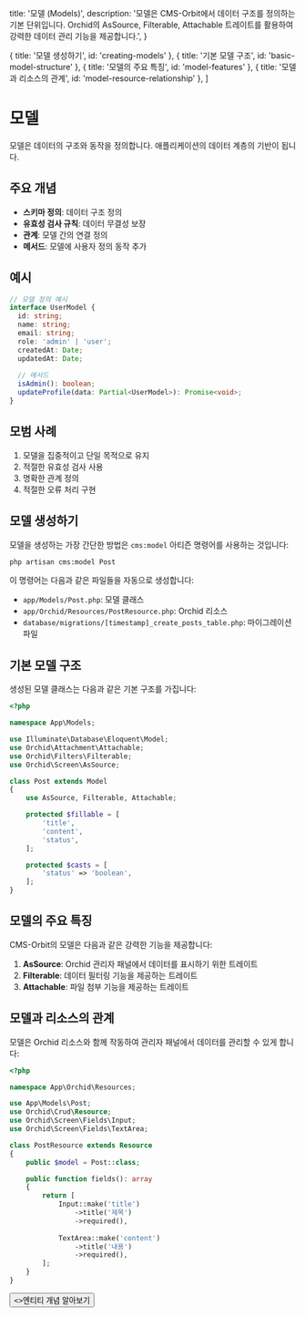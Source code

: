   title: '모델 (Models)',
  description:
    '모델은 CMS-Orbit에서 데이터 구조를 정의하는 기본 단위입니다. Orchid의 AsSource, Filterable, Attachable 트레이트를 활용하여 강력한 데이터 관리 기능을 제공합니다.',
}

  { title: '모델 생성하기', id: 'creating-models' },
  { title: '기본 모델 구조', id: 'basic-model-structure' },
  { title: '모델의 주요 특징', id: 'model-features' },
  { title: '모델과 리소스의 관계', id: 'model-resource-relationship' },
]

# 모델

모델은 데이터의 구조와 동작을 정의합니다. 애플리케이션의 데이터 계층의 기반이 됩니다.

## 주요 개념

- **스키마 정의**: 데이터 구조 정의
- **유효성 검사 규칙**: 데이터 무결성 보장
- **관계**: 모델 간의 연결 정의
- **메서드**: 모델에 사용자 정의 동작 추가

## 예시

```typescript
// 모델 정의 예시
interface UserModel {
  id: string;
  name: string;
  email: string;
  role: 'admin' | 'user';
  createdAt: Date;
  updatedAt: Date;
  
  // 메서드
  isAdmin(): boolean;
  updateProfile(data: Partial<UserModel>): Promise<void>;
}
```

## 모범 사례

1. 모델을 집중적이고 단일 목적으로 유지
2. 적절한 유효성 검사 사용
3. 명확한 관계 정의
4. 적절한 오류 처리 구현

## 모델 생성하기

모델을 생성하는 가장 간단한 방법은 `cms:model` 아티즌 명령어를 사용하는 것입니다:

```bash {{ title: '모델 생성 명령어' }}
php artisan cms:model Post
```

이 명령어는 다음과 같은 파일들을 자동으로 생성합니다:

- `app/Models/Post.php`: 모델 클래스
- `app/Orchid/Resources/PostResource.php`: Orchid 리소스
- `database/migrations/[timestamp]_create_posts_table.php`: 마이그레이션 파일

## 기본 모델 구조

생성된 모델 클래스는 다음과 같은 기본 구조를 가집니다:

```php {{ title: '기본 모델 클래스' }}
<?php

namespace App\Models;

use Illuminate\Database\Eloquent\Model;
use Orchid\Attachment\Attachable;
use Orchid\Filters\Filterable;
use Orchid\Screen\AsSource;

class Post extends Model
{
    use AsSource, Filterable, Attachable;

    protected $fillable = [
        'title',
        'content',
        'status',
    ];

    protected $casts = [
        'status' => 'boolean',
    ];
}
```

## 모델의 주요 특징

CMS-Orbit의 모델은 다음과 같은 강력한 기능을 제공합니다:

1. **AsSource**: Orchid 관리자 패널에서 데이터를 표시하기 위한 트레이트
2. **Filterable**: 데이터 필터링 기능을 제공하는 트레이트
3. **Attachable**: 파일 첨부 기능을 제공하는 트레이트

## 모델과 리소스의 관계

모델은 Orchid 리소스와 함께 작동하여 관리자 패널에서 데이터를 관리할 수 있게 합니다:

```php {{ title: 'Orchid 리소스 예제' }}
<?php

namespace App\Orchid\Resources;

use App\Models\Post;
use Orchid\Crud\Resource;
use Orchid\Screen\Fields\Input;
use Orchid\Screen\Fields\TextArea;

class PostResource extends Resource
{
    public $model = Post::class;

    public function fields(): array
    {
        return [
            Input::make('title')
                ->title('제목')
                ->required(),
                
            TextArea::make('content')
                ->title('내용')
                ->required(),
        ];
    }
}
```

<div className="not-prose">
  <Button href="/core-concepts/entities" variant="text" arrow="right">
    <>엔티티 개념 알아보기</>
  </Button>
</div> 